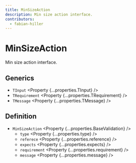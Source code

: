 ```yaml
---
title: MinSizeAction
description: Min size action interface.
contributors:
  - fabian-hiller
---
```



# MinSizeAction

Min size action interface.

## Generics

- `TInput` <Property {...properties.TInput} />
- `TRequirement` <Property {...properties.TRequirement} />
- `TMessage` <Property {...properties.TMessage} />

## Definition

- `MinSizeAction` <Property {...properties.BaseValidation} />
  - `type` <Property {...properties.type} />
  - `referece` <Property {...properties.reference} />
  - `expects` <Property {...properties.expects} />
  - `requirement` <Property {...properties.requirement} />
  - `message` <Property {...properties.message} />
